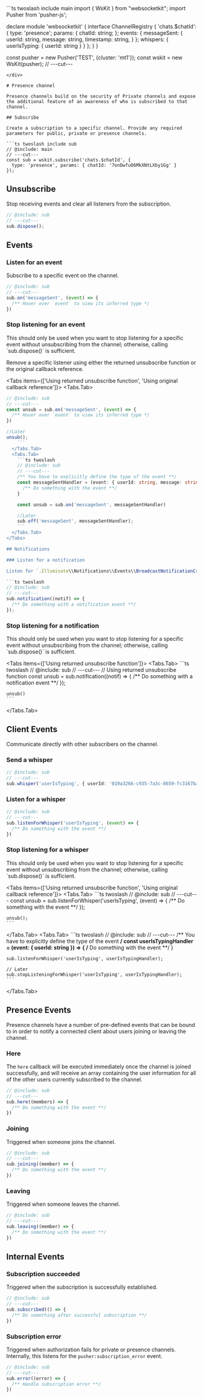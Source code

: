 
<div className="hidden">
```ts twoslash include main
import { WsKit } from "websocketkit";
import Pusher from 'pusher-js';

declare module 'websocketkit' {
  interface ChannelRegistry {
    'chats.$chatId': {
      type: 'presence';
      params: {
        chatId: string;
      };
      events: {
        messageSent: {
          userId: string,
          message: string,
          timestamp: string,
        }
      };
      whispers: {
        userIsTyping: {
          userId: string
        }
      }
    };
  }
}

const pusher = new Pusher('TEST', {cluster: 'mt1'});
const wskit = new WsKit(pusher);
// ---cut---

```
</div>

# Presence channel

Presence channels build on the security of Private channels and expose the additional feature of an awareness of who is subscribed to that channel.

## Subscribe

Create a subscription to a specific channel. Provide any required parameters for public, private or presence channels.

```ts twoslash include sub
// @include: main
// ---cut---
const sub = wskit.subscribe('chats.$chatId', {
  type: 'presence', params: { chatId: '7onDwfuO6MkXNtLXby1Gg' }
});
```

## Unsubscribe

Stop receiving events and clear all listeners from the subscription.

```ts twoslash
// @include: sub
// ---cut---
sub.dispose();
```

## Events

### Listen for an event

Subscribe to a specific event on the channel.

```ts twoslash
// @include: sub
// ---cut---
sub.on('messageSent', (event) => {
  /** Hover over `event` to view its inferred type */
})
```

### Stop listening for an event

<Callout type="important">
  This should only be used when you want to stop listening for a specific event without unsubscribing from the channel; otherwise, calling `sub.dispose()` is sufficient.
</Callout>

Remove a specific listener using either the returned unsubscribe function or the original callback reference.

<Tabs items={['Using returned unsubscribe function', 'Using original callback reference']}>
  <Tabs.Tab>
```ts twoslash
// @include: sub
// ---cut---
const unsub = sub.on('messageSent', (event) => {
  /** Hover over `event` to view its inferred type */
})

//Later
unsub();
    ```
  </Tabs.Tab>
  <Tabs.Tab>
    ```ts twoslash
    // @include: sub
    // ---cut---
    /** You have to explicitly define the type of the event **/
    const messageSentHandler = (event: { userId: string, message: string }) => {
      /** Do something with the event **/
    }

    const unsub = sub.on('messageSent', messageSentHandler)

    //Later
    sub.off('messageSent', messageSentHandler);
    ```
  </Tabs.Tab>
</Tabs>

## Notifications

### Listen for a notification

Listen for `.Illuminate\\Notifications\\Events\\BroadcastNotificationCreated` event on a channel.

```ts twoslash
// @include: sub
// ---cut---
sub.notification((notif) => {
  /** Do something with a notification event **/
});
```

### Stop listening for a notification

<Callout type="important">
  This should only be used when you want to stop listening for a specific event without unsubscribing from the channel; otherwise, calling `sub.dispose()` is sufficient.
</Callout>

<Tabs items={['Using returned unsubscribe function']}>
  <Tabs.Tab>
    ```ts twoslash
    // @include: sub
    // ---cut---
    // Using returned unsubscribe function
    const unsub = sub.notification((notif) => {
      /** Do something with a notification event **/
    });

    unsub()
    ```
  </Tabs.Tab>
</Tabs>

## Client Events

Communicate directly with other subscribers on the channel.

### Send a whisper

```ts twoslash
// @include: sub
// ---cut---
sub.whisper('userIsTyping', { userId: '019a3266-c935-7a3c-8659-fc3167baf68d' });
```

### Listen for a whisper

```ts twoslash
// @include: sub
// ---cut---
sub.listenForWhisper('userIsTyping', (event) => {
  /** Do something with the event **/
})
```

### Stop listening for a whisper

<Callout type="important">
  This should only be used when you want to stop listening for a specific event without unsubscribing from the channel; otherwise, calling `sub.dispose()` is sufficient.
</Callout>

<Tabs items={['Using returned unsubscribe function', 'Using original callback reference']}>
  <Tabs.Tab>
    ```ts twoslash
    // @include: sub
    // ---cut---
    const unsub = sub.listenForWhisper('userIsTyping', (event) => {
      /** Do something with the event **/
    });

    unsub();
    ```
  </Tabs.Tab>
  <Tabs.Tab>
    ```ts twoslash
    // @include: sub
    // ---cut---
    /** You have to explicitly define the type of the event **/
    const userIsTypingHandler = (event: { userId: string }) => {
      /** Do something with the event **/
    }

    sub.listenForWhisper('userIsTyping', userIsTypingHandler);

    // Later
    sub.stopListeningForWhisper('userIsTyping', userIsTypingHandler);
    ```
  </Tabs.Tab>
</Tabs>

## Presence Events

Presence channels have a number of pre-defined events that can be bound to in order to notify a connected client about users joining or leaving the channel.

### Here

The `here` callback will be executed immediately once the channel is joined successfully, and will receive an array containing the user information for all of the other users currently subscribed to the channel.

```ts twoslash
// @include: sub
// ---cut---
sub.here((members) => {
  /** Do something with the event **/
})
```

### Joining

Triggered when someone joins the channel.

```ts twoslash
// @include: sub
// ---cut---
sub.joining((member) => {
  /** Do something with the event **/
})
```

### Leaving

Triggered when someone leaves the channel.

```ts twoslash
// @include: sub
// ---cut---
sub.leaving((member) => {
  /** Do something with the event **/
})
```

## Internal Events

### Subscription succeeded

Triggered when the subscription is successfully established.

```ts twoslash
// @include: sub
// ---cut---
sub.subscribed(() => {
  /** Do something after successful subscription **/
})
```

### Subscription error

Triggered when authorization fails for private or presence channels. Internally, this listens for the `pusher:subscription_error` <StyledLink href="https://pusher.com/docs/channels/using_channels/events/#pushersubscription_error-1995773905">event</StyledLink>.

```ts twoslash
// @include: sub
// ---cut---
sub.error((error) => {
  /** Handle subscription error **/
})
```
